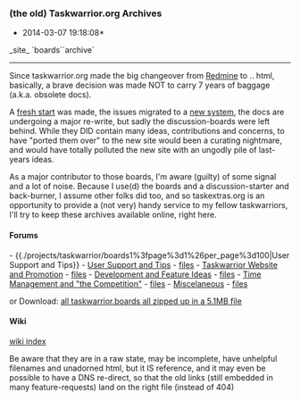 === (the old) Taskwarrior.org Archives ===
*2014-03-07 19:18:08*
_site_
`boards``archive`
----
Since taskwarrior.org made the big changeover from [[http://www.redmine.org/|Redmine]] to .. html, basically, a brave decision was made NOT to carry 7 years of baggage (a.k.a. obsolete docs). 

A [[http://taskwarrior.org|fresh start]] was made, the issues migrated to a [[http://bug.tasktools.org|new system]], the docs are undergoing a major re-write, but sadly the discussion-boards were left behind. While they DID contain many ideas, contributions and concerns, to have "ported them over" to the new site would been a curating nightmare, and would have totally polluted the new site with an ungodly pile of last-years ideas. 

As a major contributor to those boards, I'm aware (guilty) of some signal and a lot of noise. Because I use(d) the boards and a discussion-starter and back-burner, I assume other folks did too, and so taskextras.org is an opportunity to provide a (not very) handy service to my fellow taskwarriors, I'll try to keep these archives available online, right here.


==== Forums ====
- {{./projects/taskwarrior/boards1%3fpage%3d1%26per_page%3d100|User Support and Tips}}
- [[http://taskextras.org/projects/taskwarrior/boards/1%3fpage%3d1%26per_page%3d100|User Support and Tips]] - [[boards/1/topics/|files]]
- [[boards/4/|Taskwarrior Website and Promotion]] - [[boards/4/topics/|files]]
- [[boards/6/|Development and Feature Ideas]] - [[boards/6/topics/|files]]
- [[boards/8/|Time Management and "the Competition"]] - [[boards/8/topics/|files]]
- [[boards/27/|Miscelaneous]] - [[boards/27/topics/|files]]

or Download: [[boards/boards.tar.gz|all taskwarrior.boards all zipped up in a 5.1MB file]]

==== Wiki ====
[[local:./projects/2/wiki.1|wiki index]]

Be aware that they are in a raw state, may be incomplete, have unhelpful filenames and unadorned html, but it IS reference, and it may even be possible to have a DNS re-direct, so that the old links (still embedded in many feature-requests) land on the right file (instead of 404)

